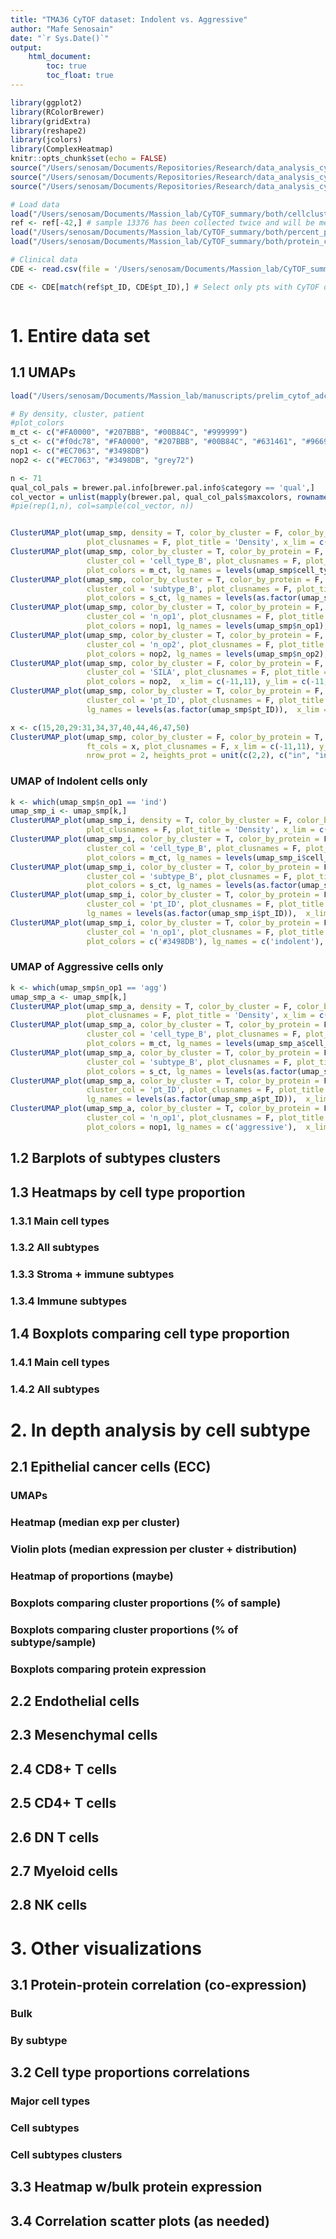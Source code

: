 ```yaml
---
title: "TMA36 CyTOF dataset: Indolent vs. Aggressive"
author: "Mafe Senosain"
date: "`r Sys.Date()`"
output:
    html_document:
        toc: true
        toc_float: true
---
```


```r
library(ggplot2)
library(RColorBrewer)
library(gridExtra)
library(reshape2)
library(jcolors)
library(ComplexHeatmap)
knitr::opts_chunk$set(echo = FALSE)
source("/Users/senosam/Documents/Repositories/Research/data_analysis_cytof/R/20_ClustAnnot_functions.R")
source("/Users/senosam/Documents/Repositories/Research/data_analysis_cytof/R/30_DA_functions.R")
source("/Users/senosam/Documents/Repositories/Research/data_analysis_cytof/R/40_DE_functions.R")
```

```r
# Load data
load("/Users/senosam/Documents/Massion_lab/CyTOF_summary/both/cellclusters.RData")
ref <- ref[-42,] # sample 13376 has been collected twice and will be merged, only one ref is needed
load("/Users/senosam/Documents/Massion_lab/CyTOF_summary/both/percent_pt.RData")
load("/Users/senosam/Documents/Massion_lab/CyTOF_summary/both/protein_correlations.RData")
```

```r
# Clinical data
CDE <- read.csv(file = '/Users/senosam/Documents/Massion_lab/CyTOF_summary/CDE_TMA36_2021JAN13_SA_MF.csv')
```

```r
CDE <- CDE[match(ref$pt_ID, CDE$pt_ID),] # Select only pts with CyTOF data
```

```r

```


# 1. Entire data set

## 1.1 UMAPs 
```r
load("/Users/senosam/Documents/Massion_lab/manuscripts/prelim_cytof_adc/data/tumor_samples /UMAPcelltypes_paper2020.RData")
```

```r
# By density, cluster, patient
#plot_colors
m_ct <- c("#FA0000", "#207BBB", "#00B84C", "#999999")
s_ct <- c("#f0dc78", "#FA0000", "#207BBB", "#00B84C", "#631461", "#966995", "#c9c9c9", "#FF7500" ,"#FF6BBC")
nop1 <- c("#EC7063", "#3498DB")
nop2 <- c("#EC7063", "#3498DB", "grey72")

n <- 71
qual_col_pals = brewer.pal.info[brewer.pal.info$category == 'qual',]
col_vector = unlist(mapply(brewer.pal, qual_col_pals$maxcolors, rownames(qual_col_pals)))
#pie(rep(1,n), col=sample(col_vector, n))


ClusterUMAP_plot(umap_smp, density = T, color_by_cluster = F, color_by_protein = F, pallete = F,
                 plot_clusnames = F, plot_title = 'Density', x_lim = c(-11,11), y_lim = c(-11,11))
ClusterUMAP_plot(umap_smp, color_by_cluster = T, color_by_protein = F, pallete = F,
                 cluster_col = 'cell_type_B', plot_clusnames = F, plot_title = 'Cell identity',
                 plot_colors = m_ct, lg_names = levels(umap_smp$cell_type_B),  x_lim = c(-11,11), y_lim = c(-11,11))
ClusterUMAP_plot(umap_smp, color_by_cluster = T, color_by_protein = F, pallete = F,
                 cluster_col = 'subtype_B', plot_clusnames = F, plot_title = 'Cell identity',
                 plot_colors = s_ct, lg_names = levels(as.factor(umap_smp$subtype_B)),  x_lim = c(-11,11), y_lim = c(-11,11))
ClusterUMAP_plot(umap_smp, color_by_cluster = T, color_by_protein = F, pallete = F,
                 cluster_col = 'n_op1', plot_clusnames = F, plot_title = 'Behavior class',
                 plot_colors = nop1, lg_names = levels(umap_smp$n_op1),  x_lim = c(-11,11), y_lim = c(-11,11))
ClusterUMAP_plot(umap_smp, color_by_cluster = T, color_by_protein = F, pallete = F,
                 cluster_col = 'n_op2', plot_clusnames = F, plot_title = 'Behavior class',
                 plot_colors = nop2, lg_names = levels(umap_smp$n_op2),  x_lim = c(-11,11), y_lim = c(-11,11))
ClusterUMAP_plot(umap_smp, color_by_cluster = F, color_by_protein = F, color_by_continuous = T, pallete = F,
                 cluster_col = 'SILA', plot_clusnames = F, plot_title = 'SILA score',
                 plot_colors = nop2,  x_lim = c(-11,11), y_lim = c(-11,11))
ClusterUMAP_plot(umap_smp, color_by_cluster = T, color_by_protein = F, pallete = F, plot_colors = col_vector,
                 cluster_col = 'pt_ID', plot_clusnames = F, plot_title = 'Patient ID',
                 lg_names = levels(as.factor(umap_smp$pt_ID)),  x_lim = c(-11,11), y_lim = c(-11,11))

```

```r
x <- c(15,20,29:31,34,37,40,44,46,47,50)
ClusterUMAP_plot(umap_smp, color_by_cluster = F, color_by_protein = T, 
                 ft_cols = x, plot_clusnames = F, x_lim = c(-11,11), y_lim = c(-11,11), 
                 nrow_prot = 2, heights_prot = unit(c(2,2), c("in", "in")))
```

### UMAP of Indolent cells only

```r
k <- which(umap_smp$n_op1 == 'ind')
umap_smp_i <- umap_smp[k,]
ClusterUMAP_plot(umap_smp_i, density = T, color_by_cluster = F, color_by_protein = F, pallete = F,
                 plot_clusnames = F, plot_title = 'Density', x_lim = c(-11,11), y_lim = c(-11,11))
ClusterUMAP_plot(umap_smp_i, color_by_cluster = T, color_by_protein = F, pallete = F,
                 cluster_col = 'cell_type_B', plot_clusnames = F, plot_title = 'Cell identity',
                 plot_colors = m_ct, lg_names = levels(umap_smp_i$cell_type_B),  x_lim = c(-11,11), y_lim = c(-11,11))
ClusterUMAP_plot(umap_smp_i, color_by_cluster = T, color_by_protein = F, pallete = F,
                 cluster_col = 'subtype_B', plot_clusnames = F, plot_title = 'Cell identity',
                 plot_colors = s_ct, lg_names = levels(as.factor(umap_smp_i$subtype_B)),  x_lim = c(-11,11), y_lim = c(-11,11))
ClusterUMAP_plot(umap_smp_i, color_by_cluster = T, color_by_protein = F, pallete = F, plot_colors = col_vector,
                 cluster_col = 'pt_ID', plot_clusnames = F, plot_title = 'Patient ID',
                 lg_names = levels(as.factor(umap_smp_i$pt_ID)),  x_lim = c(-11,11), y_lim = c(-11,11))
ClusterUMAP_plot(umap_smp_i, color_by_cluster = T, color_by_protein = F, pallete = F,
                 cluster_col = 'n_op1', plot_clusnames = F, plot_title = 'Behavior class',
                 plot_colors = c('#3498DB'), lg_names = c('indolent'),  x_lim = c(-11,11), y_lim = c(-11,11))

```

### UMAP of Aggressive cells only
```r
k <- which(umap_smp$n_op1 == 'agg')
umap_smp_a <- umap_smp[k,]
ClusterUMAP_plot(umap_smp_a, density = T, color_by_cluster = F, color_by_protein = F, pallete = F,
                 plot_clusnames = F, plot_title = 'Density', x_lim = c(-11,11), y_lim = c(-11,11))
ClusterUMAP_plot(umap_smp_a, color_by_cluster = T, color_by_protein = F, pallete = F,
                 cluster_col = 'cell_type_B', plot_clusnames = F, plot_title = 'Cell identity',
                 plot_colors = m_ct, lg_names = levels(umap_smp_a$cell_type_B),  x_lim = c(-11,11), y_lim = c(-11,11))
ClusterUMAP_plot(umap_smp_a, color_by_cluster = T, color_by_protein = F, pallete = F,
                 cluster_col = 'subtype_B', plot_clusnames = F, plot_title = 'Cell identity',
                 plot_colors = s_ct, lg_names = levels(as.factor(umap_smp_a$subtype_B)),  x_lim = c(-11,11), y_lim = c(-11,11))
ClusterUMAP_plot(umap_smp_a, color_by_cluster = T, color_by_protein = F, pallete = F, plot_colors = col_vector,
                 cluster_col = 'pt_ID', plot_clusnames = F, plot_title = 'Patient ID',
                 lg_names = levels(as.factor(umap_smp_a$pt_ID)),  x_lim = c(-11,11), y_lim = c(-11,11))
ClusterUMAP_plot(umap_smp_a, color_by_cluster = T, color_by_protein = F, pallete = F,
                 cluster_col = 'n_op1', plot_clusnames = F, plot_title = 'Behavior class',
                 plot_colors = nop1, lg_names = c('aggressive'),  x_lim = c(-11,11), y_lim = c(-11,11))
```

## 1.2 Barplots of subtypes clusters

## 1.3 Heatmaps by cell type proportion
### 1.3.1 Main cell types
### 1.3.2 All subtypes
### 1.3.3 Stroma + immune subtypes
### 1.3.4 Immune subtypes

## 1.4 Boxplots comparing cell type proportion
### 1.4.1 Main cell types
### 1.4.2 All subtypes

# 2. In depth analysis by cell subtype

## 2.1 Epithelial cancer cells (ECC)
### UMAPs
### Heatmap (median exp per cluster)
### Violin plots (median expression per cluster + distribution)
### Heatmap of proportions (maybe)
### Boxplots comparing cluster proportions (% of sample)
### Boxplots comparing cluster proportions (% of subtype/sample)
### Boxplots comparing protein expression

## 2.2 Endothelial cells

## 2.3 Mesenchymal cells

## 2.4 CD8+ T cells

## 2.5 CD4+ T cells

## 2.6 DN T cells

## 2.7 Myeloid cells

## 2.8 NK cells


# 3. Other visualizations

## 3.1 Protein-protein correlation (co-expression)
### Bulk
### By subtype

## 3.2 Cell type proportions correlations
### Major cell types
### Cell subtypes
### Cell subtypes clusters

## 3.3 Heatmap w/bulk protein expression

## 3.4 Correlation scatter plots (as needed)

